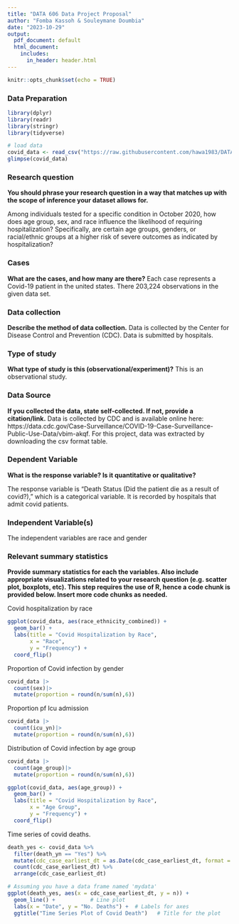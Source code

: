 ---
title: "DATA 606 Data Project Proposal"
author: "Fomba Kassoh & Souleymane Doumbia"
date: "2023-10-29"
output:
  pdf_document: default
  html_document: 
    includes:
      in_header: header.html
---

```{r setup, include=FALSE}
knitr::opts_chunk$set(echo = TRUE)
```
### Data Preparation


```{r}
library(dplyr)
library(readr)
library(stringr)
library(tidyverse)
```


```{r}
# load data
covid_data <- read_csv("https://raw.githubusercontent.com/hawa1983/DATA606-Project/main/covid_data1.csv")
glimpse(covid_data)
```


### Research question 

**You should phrase your research question in a way that matches up with the scope of inference your dataset allows for.**

Among individuals tested for a specific condition in October 2020, how does age group, sex, and race influence the likelihood of requiring hospitalization? Specifically, are certain age groups, genders, or racial/ethnic groups at a higher risk of severe outcomes as indicated by hospitalization?

### Cases 

**What are the cases, and how many are there?**
Each case represents a Covid-19 patient in the united states. There 203,224 observations in the given data set.


### Data collection 

**Describe the method of data collection.**
Data is collected by the Center for Disease Control and Prevention (CDC). Data is submitted by hospitals.


### Type of study 

**What type of study is this (observational/experiment)?**
This is an observational study.

### Data Source 

**If you collected the data, state self-collected. If not, provide a citation/link.**
Data is collected by CDC and is available online here: https://data.cdc.gov/Case-Surveillance/COVID-19-Case-Surveillance-Public-Use-Data/vbim-akqf. For this project, data was extracted by downloading the csv format table.



### Dependent Variable

**What is the response variable? Is it quantitative or qualitative?**

The response variable is "Death Status (Did the patient die as a result of covid?)," which is a categorical variable. It is recorded by hospitals that admit covid patients.

### Independent Variable(s)

The independent variables are race and gender


### Relevant summary statistics 

**Provide summary statistics for each the variables. Also include appropriate visualizations related to your research question (e.g. scatter plot, boxplots, etc). This step requires the use of R, hence a code chunk is provided below. Insert more code chunks as needed.**

Covid hospitalization by race
```{r by race}
ggplot(covid_data, aes(race_ethnicity_combined)) +
  geom_bar() +
  labs(title = "Covid Hospitalization by Race",
       x = "Race",
       y = "Frequency") +
  coord_flip()
```

Proportion of Covid infection by gender

```{r prop by sex}
covid_data |> 
  count(sex)|>
  mutate(proportion = round(n/sum(n),6))
```

Proportion pf Icu admission
```{r prop by icu}
covid_data |> 
  count(icu_yn)|>
  mutate(proportion = round(n/sum(n),6))
```

Distribution of Covid infection by age group
```{r prop by age group}
covid_data |> 
  count(age_group)|>
  mutate(proportion = round(n/sum(n),6))
```


```{r by chart race}
ggplot(covid_data, aes(age_group)) +
  geom_bar() +
  labs(title = "Covid Hospitalization by Race",
       x = "Age Group",
       y = "Frequency") +
  coord_flip()
```

Time series of covid deaths.
```{r}

death_yes <- covid_data %>%
  filter(death_yn == "Yes") %>%
  mutate(cdc_case_earliest_dt = as.Date(cdc_case_earliest_dt, format = "%m/%d/%Y")) %>%
  count(cdc_case_earliest_dt) %>%
  arrange(cdc_case_earliest_dt)

# Assuming you have a data frame named 'mydata'
ggplot(death_yes, aes(x = cdc_case_earliest_dt, y = n)) +
  geom_line() +           # Line plot
  labs(x = "Date", y = "No. Deaths") +  # Labels for axes
  ggtitle("Time Series Plot of Covid Death")   # Title for the plot


```
